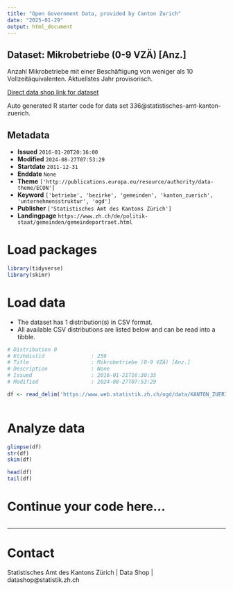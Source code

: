 ```yaml
---
title: "Open Government Data, provided by Canton Zurich"
date: "2025-01-29"
output: html_document
---
```


## Dataset: Mikrobetriebe (0-9 VZÄ) [Anz.]

Anzahl Mikrobetriebe mit einer Beschäftigung von weniger als 10 Vollzeitäquivalenten. Aktuellstes Jahr provisorisch.

[Direct data shop link for dataset](https://www.zh.ch/de/politik-staat/statistik-daten/datenkatalog.html#/datasets/336@statistisches-amt-kanton-zuerich)

Auto generated R starter code for data set 336@statistisches-amt-kanton-zuerich.

## Metadata

- **Issued** `2016-01-20T20:16:00`
- **Modified** `2024-08-27T07:53:29`
- **Startdate** `2011-12-31`
- **Enddate** `None`
- **Theme** `['http://publications.europa.eu/resource/authority/data-theme/ECON']`
- **Keyword** `['betriebe', 'bezirke', 'gemeinden', 'kanton_zuerich', 'unternehmensstruktur', 'ogd']`
- **Publisher** `['Statistisches Amt des Kantons Zürich']`
- **Landingpage** `https://www.zh.ch/de/politik-staat/gemeinden/gemeindeportraet.html`


# Load packages

```r

library(tidyverse)
library(skimr)

```

# Load data

-   The dataset has 1 distribution(s) in CSV format.
-   All available CSV distributions are listed below and can be read into a tibble.

```r

# Distribution 0
# Ktzhdistid               : 259
# Title                    : Mikrobetriebe (0-9 VZÄ) [Anz.]
# Description              : None
# Issued                   : 2016-01-21T16:30:35
# Modified                 : 2024-08-27T07:53:29

df <- read_delim('https://www.web.statistik.zh.ch/ogd/data/KANTON_ZUERICH_584.csv')



```

# Analyze data

```r

glimpse(df)
str(df)
skim(df)

head(df)
tail(df)

```

# Continue your code here...

```r

```

------------------------------------------------------------------------

# Contact

Statistisches Amt des Kantons Zürich | Data Shop | datashop@statistik.zh.ch

